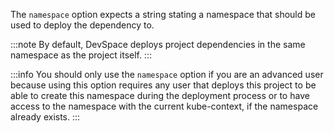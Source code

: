 The `namespace` option expects a string stating a namespace that should be used to deploy the dependency to.

:::note
By default, DevSpace deploys project dependencies in the same namespace as the project itself. 
:::

:::info
You should only use the `namespace` option if you are an advanced user because using this option requires any user that deploys this project to be able to create this namespace during the deployment process or to have access to the namespace with the current kube-context, if the namespace already exists.
:::
